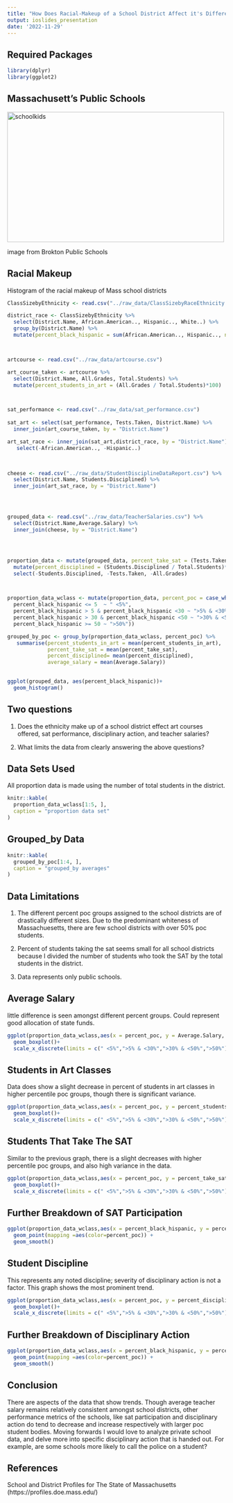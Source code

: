 ```yaml
---
title: "How Does Racial-Makeup of a School District Affect it's Different Metrics?"
output: ioslides_presentation
date: '2022-11-29'
---
```



## Required Packages

```r
library(dplyr)
library(ggplot2)
```




## Massachusett's Public Schools

<img src="https://www.bpsma.org/uploaded/Media-Press/2017-2018/Newsletter/Newsletter/rolling-rally.jpg" alt="schoolkids" style="width:500px;height:300px;">

image from Brokton Public Schools


## Racial Makeup

Histogram of the racial makeup of Mass school districts
```r

ClassSizebyEthnicity <- read.csv("../raw_data/ClassSizebyRaceEthnicity.csv")

district_race <- ClassSizebyEthnicity %>%
  select(District.Name, African.American.., Hispanic.., White..) %>%
  group_by(District.Name) %>%
  mutate(percent_black_hispanic = sum(African.American.., Hispanic.., na.rm = TRUE ))



artcourse <- read.csv("../raw_data/artcourse.csv")

art_course_taken <- artcourse %>%
  select(District.Name, All.Grades, Total.Students) %>%
  mutate(percent_students_in_art = (All.Grades / Total.Students)*100)



sat_performance <- read.csv("../raw_data/sat_performance.csv")
  
sat_art <- select(sat_performance, Tests.Taken, District.Name) %>%
  inner_join(art_course_taken, by = "District.Name")

art_sat_race <- inner_join(sat_art,district_race, by = "District.Name") %>%
   select(-African.American.., -Hispanic..)

 

cheese <- read.csv("../raw_data/StudentDisciplineDataReport.csv") %>%
  select(District.Name, Students.Disciplined) %>%
  inner_join(art_sat_race, by = "District.Name")




grouped_data <- read.csv("../raw_data/TeacherSalaries.csv") %>%
  select(District.Name,Average.Salary) %>%
  inner_join(cheese, by = "District.Name")




proportion_data <- mutate(grouped_data, percent_take_sat = (Tests.Taken/Total.Students)*100) %>%
  mutate(percent_disciplined = (Students.Disciplined / Total.Students)*100)%>%
  select(-Students.Disciplined, -Tests.Taken, -All.Grades)



proportion_data_wclass <- mutate(proportion_data, percent_poc = case_when(
  percent_black_hispanic <= 5  ~ " <5%",
  percent_black_hispanic > 5 & percent_black_hispanic <30 ~ ">5% & <30%",
  percent_black_hispanic > 30 & percent_black_hispanic <50 ~ ">30% & <50%",
  percent_black_hispanic >= 50 ~ ">50%"))

grouped_by_poc <- group_by(proportion_data_wclass, percent_poc) %>%
   summarise(percent_students_in_art = mean(percent_students_in_art),
             percent_take_sat = mean(percent_take_sat),
             percent_disciplined= mean(percent_disciplined),
             average_salary = mean(Average.Salary)) 
  

ggplot(grouped_data, aes(percent_black_hispanic))+
  geom_histogram()
```

## Two questions 


1) Does the ethnicity make up
of a school district effect art courses offered, sat performance, disciplinary 
action, and teacher salaries?

2) What limits the data from clearly answering the above questions?

## Data Sets Used

All proportion data is made using the number of total students in the district.
```r
knitr::kable(
  proportion_data_wclass[1:5, ], 
  caption = "proportion data set"
)
```


## Grouped_by Data
```r
knitr::kable(
  grouped_by_poc[1:4, ], 
  caption = "grouped_by averages"
)
```

## Data Limitations

1. The different percent poc groups assigned to the school districts are of drastically different sizes. Due to the predominant whiteness of Massachuesetts, there are few school districts with over 50% poc students.

2. Percent of students taking the sat seems small for all school districts because I divided the number of students who took the SAT by the total students in the district.

3. Data represents only public schools.

## Average Salary

little difference is seen amongst different percent groups. Could represent good allocation of state funds.

```r
ggplot(proportion_data_wclass,aes(x = percent_poc, y = Average.Salary, color=percent_poc) )+
  geom_boxplot()+
  scale_x_discrete(limits = c(" <5%",">5% & <30%",">30% & <50%",">50%"))
```

## Students in Art Classes

Data does show a slight decrease in percent of students in art classes in higher percentile poc groups, though there is significant variance.


```r
ggplot(proportion_data_wclass,aes(x = percent_poc, y = percent_students_in_art, color=percent_poc))+
  geom_boxplot()+
  scale_x_discrete(limits = c(" <5%",">5% & <30%",">30% & <50%",">50%"))
```

## Students That Take The SAT

Similar to the previous graph, there is a slight decreases with higher percentile poc groups, and also high variance in the data.


```r
ggplot(proportion_data_wclass,aes(x = percent_poc, y = percent_take_sat, color=percent_poc) )+
  geom_boxplot()+
  scale_x_discrete(limits = c(" <5%",">5% & <30%",">30% & <50%",">50%"))
```

## Further Breakdown of SAT Participation

```r
ggplot(proportion_data_wclass,aes(x = percent_black_hispanic, y = percent_take_sat) )+
  geom_point(mapping =aes(color=percent_poc)) +
  geom_smooth()
```

## Student Discipline

This represents any noted discipline; severity of disciplinary action is not a factor. This graph shows the most prominent trend.

```r
ggplot(proportion_data_wclass,aes(x = percent_poc, y = percent_disciplined, color=percent_poc) )+
  geom_boxplot()+
  scale_x_discrete(limits = c(" <5%",">5% & <30%",">30% & <50%",">50%"))
```

## Further Breakdown of Disciplinary Action

```r
ggplot(proportion_data_wclass,aes(x = percent_black_hispanic, y = percent_disciplined) )+
  geom_point(mapping =aes(color=percent_poc)) +
  geom_smooth()
```

## Conclusion

There are aspects of the data that show trends. Though average teacher salary remains relatively consistent amongst school districts, other performance metrics of the schools, like sat participation and disciplinary action do tend to decrease and increase respectively with larger poc student bodies. Moving forwards I would love to  analyze private school data, and delve more into specific disciplinary action that is handed out. For example, are some schools more likely to call the police on a student? 

## References 

School and District Profiles for The State of Massachusetts
(https://profiles.doe.mass.edu/)